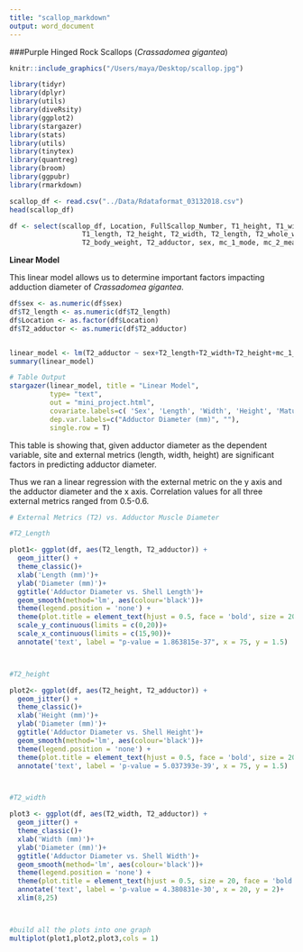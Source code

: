 ```yaml
---
title: "scallop_markdown"
output: word_document
---
```

###Purple Hinged Rock Scallops (*Crassadomea gigantea*)

```r
knitr::include_graphics("/Users/maya/Desktop/scallop.jpg")
```

```r
library(tidyr)
library(dplyr)
library(utils)
library(diveRsity)
library(ggplot2)
library(stargazer)
library(stats)
library(utils)
library(tinytex)
library(quantreg)
library(broom)
library(ggpubr)
library(rmarkdown)
```


```r
scallop_df <- read.csv("../Data/Rdataformat_03132018.csv")
head(scallop_df)

df <- select(scallop_df, Location, FullScallop_Number, T1_height, T1_width,
                  T1_length, T2_height, T2_width, T2_length, T2_whole_weight, 
                  T2_body_weight, T2_adductor, sex, mc_1_mode, mc_2_mean, mc_3_max, sex)

```

**Linear Model**

This linear model allows us to determine important factors impacting adduction diameter of *Crassadomea gigantea*.

```r
df$sex <- as.numeric(df$sex)
df$T2_length <- as.numeric(df$T2_length)
df$Location <- as.factor(df$Location)
df$T2_adductor <- as.numeric(df$T2_adductor)


linear_model <- lm(T2_adductor ~ sex+T2_length+T2_width+T2_height+mc_1_mode+Location, data = df)
summary(linear_model)
```

```r
# Table Output
stargazer(linear_model, title = "Linear Model",
          type= "text",
          out = "mini_project.html",
          covariate.labels=c( 'Sex', 'Length', 'Width', 'Height', 'Maturation Stage', 'Neah Bay', 'Totten Inlet'),
          dep.var.labels=c("Adductor Diameter (mm)", ""),
          single.row = T)
```

This table is showing that, given adductor diameter as the dependent variable, site and external metrics (length, width, height) are significant factors in predicting adductor diameter.

Thus we ran a linear regression with the external metric on the y axis and the adductor diameter and the x axis.
Correlation values for all three external metrics ranged from 0.5-0.6.

```r
# External Metrics (T2) vs. Adductor Muscle Diameter

#T2_Length

plot1<- ggplot(df, aes(T2_length, T2_adductor)) +
  geom_jitter() +
  theme_classic()+
  xlab('Length (mm)')+
  ylab('Diameter (mm)')+
  ggtitle('Adductor Diameter vs. Shell Length')+
  geom_smooth(method='lm', aes(colour='black'))+
  theme(legend.position = 'none') +
  theme(plot.title = element_text(hjust = 0.5, face = 'bold', size = 20)) +
  scale_y_continuous(limits = c(0,20))+
  scale_x_continuous(limits = c(15,90))+
  annotate('text', label = "p-value = 1.863815e-37", x = 75, y = 1.5)



#T2_height

plot2<- ggplot(df, aes(T2_height, T2_adductor)) +
  geom_jitter() +
  theme_classic()+
  xlab('Height (mm)')+
  ylab('Diameter (mm)')+
  ggtitle('Adductor Diameter vs. Shell Height')+
  geom_smooth(method='lm', aes(colour='black'))+
  theme(legend.position = 'none') +
  theme(plot.title = element_text(hjust = 0.5, face = 'bold', size = 20))+
  annotate('text', label = 'p-value = 5.037393e-39', x = 75, y = 1.5)



#T2_width

plot3 <- ggplot(df, aes(T2_width, T2_adductor)) +
  geom_jitter() +
  theme_classic()+
  xlab('Width (mm)')+
  ylab('Diameter (mm)')+
  ggtitle('Adductor Diameter vs. Shell Width')+
  geom_smooth(method='lm', aes(colour='black'))+
  theme(legend.position = 'none') +
  theme(plot.title = element_text(hjust = 0.5, size = 20, face = 'bold'))+
  annotate('text', label = 'p-value = 4.380831e-30', x = 20, y = 2)+
  xlim(8,25)



#build all the plots into one graph
multiplot(plot1,plot2,plot3,cols = 1)
```

